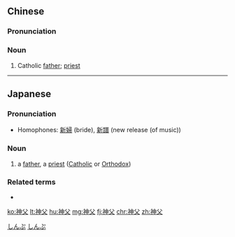 ==Chinese==
{{zh-forms}}

===Pronunciation===
{{zh-pron
|m=shénfù
|c=san4 fu6
|mn=sîn-hū
|cat=n
}}

===Noun===
{{zh-noun}}

# Catholic [[father]]; [[priest]]

----

==Japanese==
{{ja-kanjitab|神|父}}

===Pronunciation===
* Homophones: [[新婦]] (bride), [[新譜]] (new release (of music))

===Noun===
{{ja-noun|しんぷ}}

# a [[father]], a [[priest]] ([[Catholic]] or [[Orthodox]])

===Related terms===
* {{ja-r|牧師|ぼくし}}

[[Category:ja:Christianity|しんぷ]]
[[Category:ja:Titles|しんぷ]]

[[ko:神父]]
[[lt:神父]]
[[hu:神父]]
[[mg:神父]]
[[fj:神父]]
[[chr:神父]]
[[zh:神父]]
